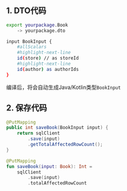 
## 1. DTO代码

```sh
export yourpackage.Book
    -> yourpackage.dto

input BookInput {
    #allScalars
    #highlight-next-line
    id(store) // as storeId
    #highlight-next-line
    id(author) as authorIds
}
```

编译后，将会自动生成Java/Kotlin类型`BookInput`

## 2. 保存代码

<Tabs groupId="language">
<TabItem value="java" label="Java">

```java
@PutMapping
public int saveBook(BookInput input) {
    return sqlClient
        .save(input)
        .getTotalAffectedRowCount();
}
```

</TabItem>
<TabItem value="kotlin" label="Kotlin">

```kotlin
@PutMapping
fun saveBook(input: Book): Int =
    sqlClient
        .save(input)
        .totalAffectedRowCount
```

</TabItem>
</Tabs>